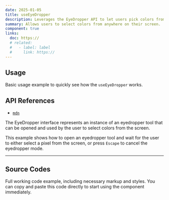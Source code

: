 ```yaml
---
date: 2025-01-05
title: useEyeDropper
description: Leverages the EyeDropper API to let users pick colors from their screen.
summary: Allows users to select colors from anywhere on their screen.
component: true
links:
  doc: https://
  # related:
  #   - label: label
  #     link: https://
---
```


## Usage

Basic usage example to quickly see how the `useEyeDropper` works.

<UseEyeDropperDemosUsage />

## API References

- [`mdn`](https://developer.mozilla.org/en-US/docs/Web/API/EyeDropper_API)

The EyeDropper interface represents an instance of an eyedropper tool that can be opened and used by the user to select colors from the screen.

This example shows how to open an eyedropper tool and wait for the user to either select a pixel from the screen, or press `Escape` to cancel the eyedropper mode.

---

## Source Codes

Full working code example, including necessary markup and styles.
You can copy and paste this code directly to start using the component immediately.

<SourceCodes name="use-eye-dropper" />
